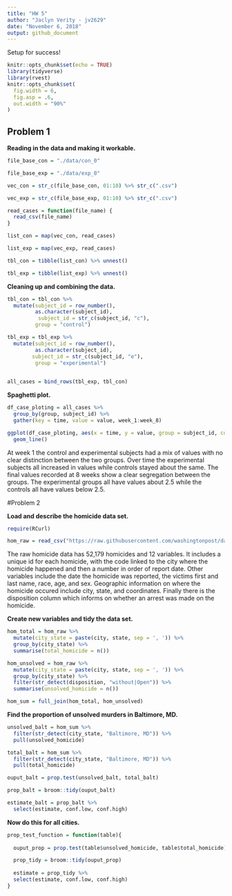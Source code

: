 ```yaml
---
title: "HW 5"
author: "Jaclyn Verity - jv2629"
date: "November 6, 2018"
output: github_document
---
```

Setup for success!
```r
knitr::opts_chunk$set(echo = TRUE)
library(tidyverse)
library(rvest)
knitr::opts_chunk$set(
  fig.width = 6,
  fig.asp = .6,
  out.width = "90%"
)
```

## Problem 1

**Reading in the data and making it workable.**
```r
file_base_con = "./data/con_0"

file_base_exp = "./data/exp_0"

vec_con = str_c(file_base_con, 01:10) %>% str_c(".csv")

vec_exp = str_c(file_base_exp, 01:10) %>% str_c(".csv")

read_cases = function(file_name) {
  read_csv(file_name)
}

list_con = map(vec_con, read_cases)

list_exp = map(vec_exp, read_cases)

tbl_con = tibble(list_con) %>% unnest()

tbl_exp = tibble(list_exp) %>% unnest()
```

**Cleaning up and combining the data.**
```r
tbl_con = tbl_con %>% 
  mutate(subject_id = row_number(), 
         as.character(subject_id), 
          subject_id = str_c(subject_id, "c"),
         group = "control")

tbl_exp = tbl_exp %>% 
  mutate(subject_id = row_number(), 
         as.character(subject_id),
        subject_id = str_c(subject_id, "e"),
         group = "experimental")
 

all_cases = bind_rows(tbl_exp, tbl_con)
```

**Spaghetti plot.**
```r

df_case_ploting = all_cases %>% 
  group_by(group, subject_id) %>% 
  gather(key = time, value = value, week_1:week_8)

ggplot(df_case_ploting, aes(x = time, y = value, group = subject_id, color = group)) +
  geom_line()

```

At week 1 the control and experimental subjects had a mix of values with no clear distinction between the two groups. Over time the experimental subjects all increased in values while controls stayed about the same. The final values recorded at 8 weeks show a clear segregation between the groups. The experimental groups all have values about 2.5 while the controls all have values below 2.5. 

#Problem 2

**Load and describe the homicide data set.**
```r

require(RCurl)

hom_raw = read_csv("https://raw.githubusercontent.com/washingtonpost/data-homicides/master/homicide-data.csv") 
```

The raw homicide data has 52,179 homicides and 12 variables. It includes a unique id for each homicide, with the code linked to the city where the homicide happened and then a number in order of report date. Other variables include the date the homicide was reported, the victims first and last name, race, age, and sex. Geographic information on where the homicide occured include city, state, and coordinates. Finally there is the disposition column which informs on whether an arrest was made on the homicide. 

**Create new variables and tidy the data set.**
```r
hom_total = hom_raw %>% 
  mutate(city_state = paste(city, state, sep = ', ')) %>% 
  group_by(city_state) %>% 
  summarise(total_homicide = n())

hom_unsolved = hom_raw %>% 
  mutate(city_state = paste(city, state, sep = ', ')) %>% 
  group_by(city_state) %>% 
  filter(str_detect(disposition, "without|Open")) %>%
  summarise(unsolved_homicide = n())

hom_sum = full_join(hom_total, hom_unsolved)
```

**Find the proportion of unsolved murders in Baltimore, MD.**
```r
unsolved_balt = hom_sum %>% 
  filter(str_detect(city_state, "Baltimore, MD")) %>% 
  pull(unsolved_homicide)

total_balt = hom_sum %>% 
  filter(str_detect(city_state, "Baltimore, MD")) %>% 
  pull(total_homicide)

ouput_balt = prop.test(unsolved_balt, total_balt)

prop_balt = broom::tidy(ouput_balt)

estimate_balt = prop_balt %>% 
  select(estimate, conf.low, conf.high)
```

**Now do this for all cities.**
```r
prop_test_function = function(table){
  
  ouput_prop = prop.test(table$unsolved_homicide, table$total_homicide)

  prop_tidy = broom::tidy(ouput_prop)
  
  estimate = prop_tidy %>% 
  select(estimate, conf.low, conf.high)
}


```

